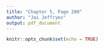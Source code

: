 ```yaml
---
title: "Chapter 5, Page 200"
author: "Jai Jeffryes"
output: pdf_document
---
```


```r
knitr::opts_chunk$set(echo = TRUE)
```

